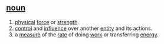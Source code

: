 ==[[noun]]==

# [[physical]] [[force]] or [[strength]].
# [[control]] and [[influence]] over another [[entity]] and its actions.
# a [[measure]] of the [[rate]] of doing [[work]] or transferring [[energy]].